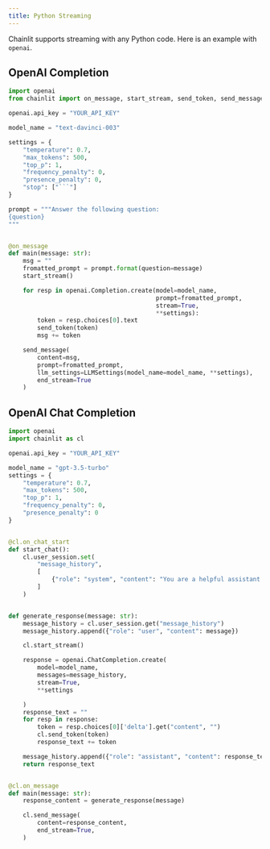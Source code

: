 ```yaml
---
title: Python Streaming
---
```


Chainlit supports streaming with any Python code. Here is an example with `openai`.

## OpenAI Completion
```python Code Example
import openai
from chainlit import on_message, start_stream, send_token, send_message, LLMSettings

openai.api_key = "YOUR_API_KEY"

model_name = "text-davinci-003"

settings = {
    "temperature": 0.7,
    "max_tokens": 500,
    "top_p": 1,
    "frequency_penalty": 0,
    "presence_penalty": 0,
    "stop": ["```"]
}

prompt = """Answer the following question:
{question}
"""


@on_message
def main(message: str):
    msg = ""
    fromatted_prompt = prompt.format(question=message)
    start_stream()

    for resp in openai.Completion.create(model=model_name,
                                         prompt=fromatted_prompt,
                                         stream=True,
                                         **settings):
        token = resp.choices[0].text
        send_token(token)
        msg += token

    send_message(
        content=msg,
        prompt=fromatted_prompt,
        llm_settings=LLMSettings(model_name=model_name, **settings),
        end_stream=True
    )
```

## OpenAI Chat Completion
```python Code Example
import openai
import chainlit as cl

openai.api_key = "YOUR_API_KEY"

model_name = "gpt-3.5-turbo"
settings = {
    "temperature": 0.7,
    "max_tokens": 500,
    "top_p": 1,
    "frequency_penalty": 0,
    "presence_penalty": 0
}


@cl.on_chat_start
def start_chat():
    cl.user_session.set(
        "message_history",
        [
            {"role": "system", "content": "You are a helpful assistant."}
        ]
    )


def generate_response(message: str):
    message_history = cl.user_session.get("message_history")
    message_history.append({"role": "user", "content": message})

    cl.start_stream()

    response = openai.ChatCompletion.create(
        model=model_name,
        messages=message_history,
        stream=True,
        **settings

    )
    response_text = ""
    for resp in response:
        token = resp.choices[0]['delta'].get("content", "")
        cl.send_token(token)
        response_text += token

    message_history.append({"role": "assistant", "content": response_text})
    return response_text


@cl.on_message
def main(message: str):
    response_content = generate_response(message)

    cl.send_message(
        content=response_content,
        end_stream=True,
    )
```

